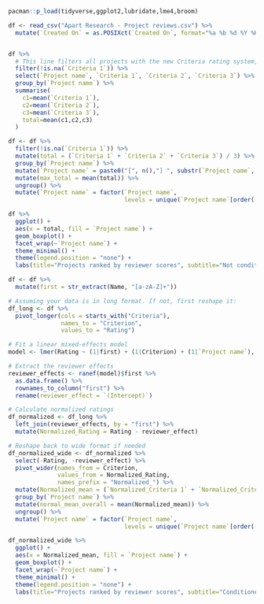 ```r
pacman::p_load(tidyverse,ggplot2,lubridate,lme4,broom)
```

```r
df <- read_csv("Apart Research - Project reviews.csv") %>% 
  mutate(`Created On` = as.POSIXct(`Created On`, format="%a %b %d %Y %H:%M:%S", tz="GMT"))


df %>% 
  # This line filters all projects with the new Criteria rating system, i.e. next time we probably want to filter by the hackathon ID.
  filter(!is.na(`Criteria 1`)) %>% 
  select(`Project name`, `Criteria 1`, `Criteria 2`, `Criteria 3`) %>% 
  group_by(`Project name`) %>% 
  summarise(
    c1=mean(`Criteria 1`),
    c2=mean(`Criteria 2`),
    c3=mean(`Criteria 3`),
    total=mean(c1,c2,c3)
  )

df <- df %>% 
  filter(!is.na(`Criteria 1`)) %>% 
  mutate(total = (`Criteria 1` + `Criteria 2` + `Criteria 3`) / 3) %>% 
  group_by(`Project name`) %>%
  mutate(`Project name` = paste0("[", n(),"] ", substr(`Project name`, start=1, stop=20),"...")) %>%
  mutate(max_total = mean(total)) %>%
  ungroup() %>%
  mutate(`Project name` = factor(`Project name`, 
                                 levels = unique(`Project name`[order(-max_total)])))

df %>% 
  ggplot() +
  aes(x = total, fill = `Project name`) +
  geom_boxplot() +
  facet_wrap(~`Project name`) +
  theme_minimal() +
  theme(legend.position = "none") +
  labs(title="Projects ranked by reviewer scores", subtitle="Not conditioned on reviewer bias")


```

```r
df <- df %>% 
  mutate(first = str_extract(Name, "[a-zA-Z]+"))

# Assuming your data is in long format. If not, first reshape it:
df_long <- df %>%
  pivot_longer(cols = starts_with("Criteria"), 
               names_to = "Criterion", 
               values_to = "Rating")

# Fit a linear mixed-effects model
model <- lmer(Rating ~ (1|first) + (1|Criterion) + (1|`Project name`), data = df_long)

# Extract the reviewer effects
reviewer_effects <- ranef(model)$first %>%
  as.data.frame() %>%
  rownames_to_column("first") %>%
  rename(reviewer_effect = `(Intercept)`)

# Calculate normalized ratings
df_normalized <- df_long %>%
  left_join(reviewer_effects, by = "first") %>%
  mutate(Normalized_Rating = Rating - reviewer_effect)

# Reshape back to wide format if needed
df_normalized_wide <- df_normalized %>%
  select(-Rating, -reviewer_effect) %>%
  pivot_wider(names_from = Criterion, 
              values_from = Normalized_Rating, 
              names_prefix = "Normalized_") %>% 
  mutate(Normalized_mean = (`Normalized_Criteria 1` + `Normalized_Criteria 2` + `Normalized_Criteria 3`)/3) %>% 
  group_by(`Project name`) %>% 
  mutate(normal_mean_overall = mean(Normalized_mean)) %>%
  ungroup() %>%
  mutate(`Project name` = factor(`Project name`, 
                                 levels = unique(`Project name`[order(-normal_mean_overall)])))

df_normalized_wide %>% 
  ggplot() +
  aes(x = Normalized_mean, fill = `Project name`) +
  geom_boxplot() +
  facet_wrap(~`Project name`) +
  theme_minimal() +
  theme(legend.position = "none") +
  labs(title="Projects ranked by reviewer scores", subtitle="Conditioned on reviewer bias with a linear mixed effects model")
  
```

